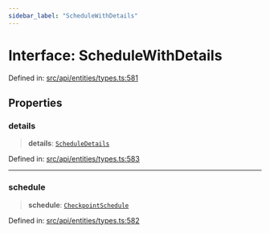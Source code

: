 ```yaml
---
sidebar_label: "ScheduleWithDetails"
---
```


# Interface: ScheduleWithDetails

Defined in: [src/api/entities/types.ts:581](https://github.com/PolymeshAssociation/polymesh-sdk/blob/bee6a2fe7a8ce5db42a6982e793782182cde2153/src/api/entities/types.ts#L581)

## Properties

### details

> **details**: [`ScheduleDetails`](../../CheckpointSchedule/types/interfaces/ScheduleDetails.mdx)

Defined in: [src/api/entities/types.ts:583](https://github.com/PolymeshAssociation/polymesh-sdk/blob/bee6a2fe7a8ce5db42a6982e793782182cde2153/src/api/entities/types.ts#L583)

***

### schedule

> **schedule**: [`CheckpointSchedule`](../../CheckpointSchedule/classes/CheckpointSchedule.mdx)

Defined in: [src/api/entities/types.ts:582](https://github.com/PolymeshAssociation/polymesh-sdk/blob/bee6a2fe7a8ce5db42a6982e793782182cde2153/src/api/entities/types.ts#L582)
